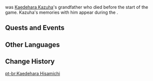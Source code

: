 {{Character Infobox
|type             = Mentioned
|deceased         = Past
|region           = Inazuma

|affiliation      = Isshin Art
|ancestry         = Kaedehara Clan
|father           = Kaedehara Yoshinori
|child            = Kaedehara Kageharu
|childNote        = son
|relative         = Kaedehara Kazuha
|relativeNote     = grandson
}}
{{Lang|'''Kaedehara Hisamichi'''|ja=楓原久通|ja_rm=Kaedehara Hisamichi}} was [[Kaedehara Kazuha]]'s grandfather who died before the start of the game. Kazuha's memories with him appear during the {{Quest|As the Courtyard in Spring Once Appeared (Part 1)}}.

==Quests and Events==
{{Quests and Events}}

==Other Languages==
{{Other Languages
|default_hidden = 1
|en      = Kaedehara Hisamichi
|zhs     = 枫原久通
|zhs_rm  = Fēngyuán Jiǔtōng
|zht     = 楓原久通
|zht_rm  = Fēngyuán Jiǔtōng
|ja      = 楓原久通
|ja_rm   = Kaedehara Hisamichi
|ko      = 카에데하라 히사미치
|es      = Kaedehara Hisamichi
|fr      = Kaedehara Hisamichi
|ru      = Каэдэхара Хисамити
|th      = Kaedehara Hisamichi
|vi      = Kaedehara Hisamichi
|de      = Kaedehara Hisamichi
|id      = Kaedehara Hisamichi
|pt      = Kaedehara Hisamichi
|tr      = Kaedehara Hisamichi
|it      = Kaedehara Hisamichi
}}

==Change History==
{{Change History|introduced=2.8}}
<!--
==References==
{{Reflist}}-->

[[pt-br:Kaedehara Hisamichi]]